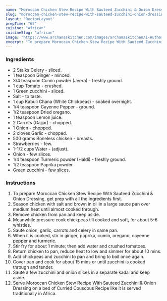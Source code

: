 ---
name: "Moroccan Chicken Stew Recipe With Sauteed Zucchini & Onion Dressing"
slug: "moroccan-chicken-stew-recipe-with-sauteed-zucchini-onion-dressing"
layout: 'RecipeLayout'
prepTime: "65"
cuisine: "African"
cuisineSlug: "african"
image: "https://www.archanaskitchen.com/images/archanaskitchen/1-Author/Deboshruti.ghosh/Plain_rice_with_onepot_Moroccan_chicken_with_sauted_zucchini_and_onion_salad__original.jpg"
excerpt: "To prepare Moroccan Chicken Stew Recipe With Sauteed Zucchini  Onion Dressing, get prep with all the ingredients first"
---

### Ingredients

- 2 Stalks Celery - sliced.
- 1 teaspoon Ginger - minced.
- 3/4 teaspoon Cumin powder (Jeera) - freshly ground.
- 1 cup Tomato - crushed.
- 1 Green zucchini - sliced.
- Salt - to taste.
- 1 cup Kabuli Chana (White Chickpeas) - soaked overnight.
- 1/4 teaspoon Cayenne Pepper - ground.
- 1/2 teaspoon Dried oregano.
- 1 teaspoon Lemon juice.
- 2 Carrots (Gajjar) - chopped.
- 1 Onion - chopped.
- 2 cloves Garlic - chopped.
- 500 grams Boneless chicken - breasts.
- Strawberries - few.
- 1-1/2 cups Water - (adjust).
- Onion - few slices.
- 1/4 teaspoon Turmeric powder (Haldi) - freshly ground.
- 1/2 teaspoon Paprika powder.
- Green zucchini - few slices.

### Instructions

1. To prepare Moroccan Chicken Stew Recipe With Sauteed Zucchini & Onion Dressing, get prep with all the ingredients first.
1. Season chicken with salt and brown in oil in a large sauce pan over medium heat until almost cooked through.
1. Remove chicken from pan and keep aside.
1. Meanwhile pressure cook chickpeas till cooked and soft, for about 5-6 whistles.
1. Saute onion, garlic, carrots and celery in same pan.
1. When it is cooked, stir in ginger, paprika, cumin, oregano, cayenne pepper and turmeric.
1. Stir fry for about 1 minute; then add water and crushed tomatoes.
1. Return chicken to pan, reduce heat to low and simmer for about 10 mins.
1. Add chickpeas and zucchini to pan and bring to boil once again.
1. Cover pan and cook for about 15 mins or until zucchini is cooked through and tender.
1. Saute a few zucchini and onion slices in a separate kadai and keep aside.
1. Serve Moroccan Chicken Stew Recipe With Sauteed Zucchini & Onion Dressing on a bed of Curried Couscous Recipe like it is served traditionally in Africa.
